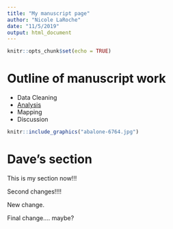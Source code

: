 ```yaml
---
title: "My manuscript page"
author: "Nicole LaRoche"
date: "11/5/2019"
output: html_document
---
```


```r
knitr::opts_chunk$set(echo = TRUE)
```

# Outline of manuscript work

- Data Cleaning
- [Analysis](analysis.html)
- Mapping
- Discussion


<!-- <img src="abalone-6764.jpg" title="Abalone"/> -->

```r

knitr::include_graphics("abalone-6764.jpg")

```

# Dave's section

This is my section now!!!

Second changes!!!!

New change.

Final change.... maybe?

